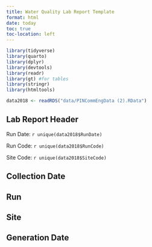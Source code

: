```yaml
---
title: Water Quality Lab Report Template
format: html
date: today
toc: true
toc-location: left
---
```


```r
library(tidyverse)
library(quarto)
library(dplyr)
library(devtools)
library(readr)
library(gt) #for tables
library(stringr)
library(htmltools)
```

```r
data2018 <- readRDS("data/PINCommEngData (2).RData")
```

## Lab Report Header {.smaller}

Run Date: `r unique(data2018$RunDate)`

Run Code: `r unique(data2018$RunCode)`

Site Code: `r unique(data2018$SiteCode)`

## Collection Date {.smaller}

## Run {.smaller}

## Site {.smaller}

## Generation Date {.smaller}
